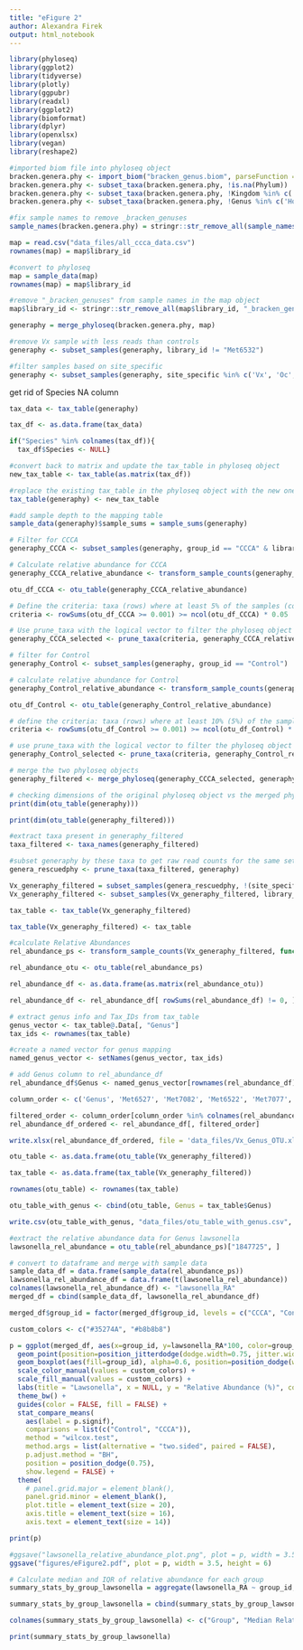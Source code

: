 ```yaml
---
title: "eFigure 2"
author: Alexandra Firek
output: html_notebook
---
```



```r
library(phyloseq)
library(ggplot2)
library(tidyverse)
library(plotly)
library(ggpubr)
library(readxl)
library(ggplot2)
library(biomformat)
library(dplyr)
library(openxlsx)
library(vegan)
library(reshape2)  
```

```r
#imported biom file into phyloseq object
bracken.genera.phy <- import_biom("bracken_genus.biom", parseFunction = parse_taxonomy_greengenes)
bracken.genera.phy <- subset_taxa(bracken.genera.phy, !is.na(Phylum))
bracken.genera.phy <- subset_taxa(bracken.genera.phy, !Kingdom %in% c('Archaea'))
bracken.genera.phy <- subset_taxa(bracken.genera.phy, !Genus %in% c('Homo', 'Toxoplasma', 'Babesia', 'Leishmania'))

#fix sample names to remove _bracken_genuses
sample_names(bracken.genera.phy) = stringr::str_remove_all(sample_names(bracken.genera.phy), "_bracken_genuses")

map = read.csv("data_files/all_ccca_data.csv")
rownames(map) = map$library_id

#convert to phyloseq
map = sample_data(map)
rownames(map) = map$library_id

#remove "_bracken_genuses" from sample names in the map object
map$library_id <- stringr::str_remove_all(map$library_id, "_bracken_genuses")

generaphy = merge_phyloseq(bracken.genera.phy, map)

#remove Vx sample with less reads than controls
generaphy <- subset_samples(generaphy, library_id != "Met6532") 

#filter samples based on site_specific
generaphy <- subset_samples(generaphy, site_specific %in% c('Vx', 'Oc', 'Vf', 'Ic'))
```

get rid of Species NA column
```r
tax_data <- tax_table(generaphy)

tax_df <- as.data.frame(tax_data)

if("Species" %in% colnames(tax_df)){
  tax_df$Species <- NULL}

#convert back to matrix and update the tax_table in phyloseq object
new_tax_table <- tax_table(as.matrix(tax_df))

#replace the existing tax_table in the phyloseq object with the new one
tax_table(generaphy) <- new_tax_table
```

```r
#add sample depth to the mapping table
sample_data(generaphy)$sample_sums = sample_sums(generaphy)
```

```r
# Filter for CCCA
generaphy_CCCA <- subset_samples(generaphy, group_id == "CCCA" & library_id != "Met6532")

# Calculate relative abundance for CCCA
generaphy_CCCA_relative_abundance <- transform_sample_counts(generaphy_CCCA, function(x) x / sum(x))

otu_df_CCCA <- otu_table(generaphy_CCCA_relative_abundance)

# Define the criteria: taxa (rows) where at least 5% of the samples (columns) have a value >= 0.001 (0.1%)
criteria <- rowSums(otu_df_CCCA >= 0.001) >= ncol(otu_df_CCCA) * 0.05

# Use prune_taxa with the logical vector to filter the phyloseq object
generaphy_CCCA_selected <- prune_taxa(criteria, generaphy_CCCA_relative_abundance)
```

```r
# filter for Control
generaphy_Control <- subset_samples(generaphy, group_id == "Control")

# calculate relative abundance for Control
generaphy_Control_relative_abundance <- transform_sample_counts(generaphy_Control, function(x) x / sum(x))

otu_df_Control <- otu_table(generaphy_Control_relative_abundance)

# define the criteria: taxa (rows) where at least 10% (5%) of the samples (columns) have a value >= 0.001
criteria <- rowSums(otu_df_Control >= 0.001) >= ncol(otu_df_Control) * 0.05

# use prune_taxa with the logical vector to filter the phyloseq object
generaphy_Control_selected <- prune_taxa(criteria, generaphy_Control_relative_abundance)
```

```r
# merge the two phyloseq objects
generaphy_filtered <- merge_phyloseq(generaphy_CCCA_selected, generaphy_Control_selected)

# checking dimensions of the original phyloseq object vs the merged phyloseq object
print(dim(otu_table(generaphy)))

print(dim(otu_table(generaphy_filtered)))
```

```r
#extract taxa present in generaphy_filtered
taxa_filtered <- taxa_names(generaphy_filtered)

#subset generaphy by these taxa to get raw read counts for the same set of taxa
genera_rescuedphy <- prune_taxa(taxa_filtered, generaphy)
```

```r
Vx_generaphy_filtered = subset_samples(genera_rescuedphy, !(site_specific %in% c("Ctrl", "PrepCtrl", "Ic", "Vf", "Oc")))
Vx_generaphy_filtered <- subset_samples(Vx_generaphy_filtered, library_id != "Met6532")

tax_table <- tax_table(Vx_generaphy_filtered)

tax_table(Vx_generaphy_filtered) <- tax_table

#calculate Relative Abundances
rel_abundance_ps <- transform_sample_counts(Vx_generaphy_filtered, function(x) x / sum(x))

rel_abundance_otu <- otu_table(rel_abundance_ps)

rel_abundance_df <- as.data.frame(as.matrix(rel_abundance_otu))

rel_abundance_df <- rel_abundance_df[ rowSums(rel_abundance_df) != 0, ]
```

```r
# extract genus info and Tax_IDs from tax_table
genus_vector <- tax_table@.Data[, "Genus"]
tax_ids <- rownames(tax_table)

#create a named vector for genus mapping
named_genus_vector <- setNames(genus_vector, tax_ids)

# add Genus column to rel_abundance_df
rel_abundance_df$Genus <- named_genus_vector[rownames(rel_abundance_df)]

column_order <- c('Genus', 'Met6527', 'Met7082', 'Met6522', 'Met7077', 'Met6506', 'Met6495', 'Met7098', 'Met7093', 'Met6511', 'Met6500', 'Met6516', 'Met6479', 'Met6490', 'Met8116', 'Met8121', 'Met6474', 'Met6484', 'Met7087')

filtered_order <- column_order[column_order %in% colnames(rel_abundance_df)]
rel_abundance_df_ordered <- rel_abundance_df[, filtered_order]

write.xlsx(rel_abundance_df_ordered, file = 'data_files/Vx_Genus_OTU.xlsx', rowNames = TRUE, colNames = TRUE)
```

```r
otu_table <- as.data.frame(otu_table(Vx_generaphy_filtered))

tax_table <- as.data.frame(tax_table(Vx_generaphy_filtered))

rownames(otu_table) <- rownames(tax_table)

otu_table_with_genus <- cbind(otu_table, Genus = tax_table$Genus)

write.csv(otu_table_with_genus, "data_files/otu_table_with_genus.csv", row.names = TRUE)
```

```r
#extract the relative abundance data for Genus lawsonella
lawsonella_rel_abundance = otu_table(rel_abundance_ps)["1847725", ]

# convert to dataframe and merge with sample data
sample_data_df = data.frame(sample_data(rel_abundance_ps))
lawsonella_rel_abundance_df = data.frame(t(lawsonella_rel_abundance))
colnames(lawsonella_rel_abundance_df) <- "lawsonella_RA"
merged_df = cbind(sample_data_df, lawsonella_rel_abundance_df)

merged_df$group_id = factor(merged_df$group_id, levels = c("CCCA", "Control"))

custom_colors <- c("#35274A", "#b8b8b8")

p = ggplot(merged_df, aes(x=group_id, y=lawsonella_RA*100, color=group_id)) +
  geom_point(position=position_jitterdodge(dodge.width=0.75, jitter.width = 0.2), alpha = 0.7, size = 3) +
  geom_boxplot(aes(fill=group_id), alpha=0.6, position=position_dodge(width=0.75), width = 0.3) +
  scale_color_manual(values = custom_colors) +
  scale_fill_manual(values = custom_colors) +
  labs(title = "Lawsonella", x = NULL, y = "Relative Abundance (%)", color = "Group", fill = "Group") +
  theme_bw() +
  guides(color = FALSE, fill = FALSE) +
  stat_compare_means(
    aes(label = p.signif),
    comparisons = list(c("Control", "CCCA")),
    method = "wilcox.test",
    method.args = list(alternative = "two.sided", paired = FALSE),
    p.adjust.method = "BH",
    position = position_dodge(0.75),
    show.legend = FALSE) +
  theme(
    # panel.grid.major = element_blank(),
    panel.grid.minor = element_blank(),
    plot.title = element_text(size = 20),
    axis.title = element_text(size = 16),
    axis.text = element_text(size = 14))

print(p)

#ggsave("lawsonella_relative_abundance_plot.png", plot = p, width = 3.5, height = 6, dpi = 300)
ggsave("figures/eFigure2.pdf", plot = p, width = 3.5, height = 6)

# Calculate median and IQR of relative abundance for each group
summary_stats_by_group_lawsonella = aggregate(lawsonella_RA ~ group_id, data = merged_df, FUN = function(x) c(median = median(x), IQR = IQR(x)))

summary_stats_by_group_lawsonella = cbind(summary_stats_by_group_lawsonella[1], summary_stats_by_group_lawsonella[[2]])

colnames(summary_stats_by_group_lawsonella) <- c("Group", "Median Relative Abundance", "IQR")

print(summary_stats_by_group_lawsonella)
```
